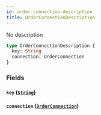 ```yaml
---
id: order-connection-description
title: OrderConnectionDescription
---
```


No description

```graphql
type OrderConnectionDescription {
  key: String
  connection: OrderConnection
}
```

### Fields

#### `key` ([`String`](/v1/scalars/string))

#### `connection` ([`OrderConnection`](/v1/objects/order-connection))
